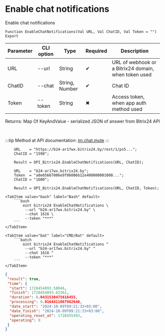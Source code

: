 ﻿---
sidebar_position: 12
---


# Enable chat notifications
 Enable chat notifications



`Function EnableChatNotifications(Val URL, Val ChatID, Val Token = "") Export`

  | Parameter | CLI option | Type | Required | Description |
  |-|-|-|-|-|
  | URL | --url | String | &#x2714; | URL of webhook or a Bitrix24 domain, when token used |
  | ChatID | --chat | String, Number | &#x2714; | Chat ID |
  | Token | --token | String | &#x2716; | Access token, when app auth method used |

  
  Returns:  Map Of KeyAndValue - serialized JSON of answer from Bitrix24 API

<br/>

:::tip
Method at API documentation: [im.chat.mute](https://dev.1c-bitrix.ru/learning/course/?COURSE_ID=93&LESSON_ID=11473)
:::
<br/>


```bsl title="1C:Enterprise/OneScript code example"
    URL    = "https://b24-ar17wx.bitrix24.by/rest/1/ps5...";
    ChatID = "1598";

    Result = OPI_Bitrix24.EnableChatNotifications(URL, ChatID);

    URL    = "b24-ar17wx.bitrix24.by";
    Token  = "a8e65667006e9f06006b12e400000001000...";
    ChatID = "1600";

    Result = OPI_Bitrix24.EnableChatNotifications(URL, ChatID, Token);
```
 

 <Tabs>
  
    <TabItem value="bash" label="Bash" default>
        ```bash
            oint bitrix24 EnableChatNotifications \
             --url "b24-ar17wx.bitrix24.by" \
             --chat 1616 \
             --token "***"
        ```
    </TabItem>
  
    <TabItem value="bat" label="CMD/Bat" default>
        ```batch
            oint bitrix24 EnableChatNotifications ^
             --url "b24-ar17wx.bitrix24.by" ^
             --chat 1616 ^
             --token "***"
        ```
    </TabItem>
</Tabs>


```json title="Result"
{
 "result": true,
 "time": {
  "start": 1728454893.58046,
  "finish": 1728454893.62361,
  "duration": 0.0431530475616455,
  "processing": 0.0164411067962646,
  "date_start": "2024-10-09T09:21:33+03:00",
  "date_finish": "2024-10-09T09:21:33+03:00",
  "operating_reset_at": 1728455493,
  "operating": 0
 }
}
```
